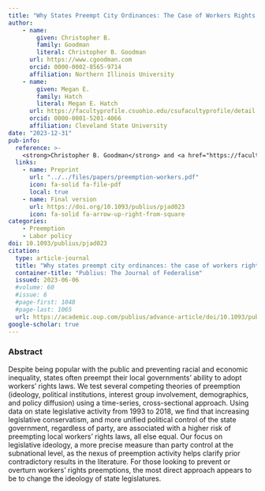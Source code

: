 ```yaml
---
title: "Why States Preempt City Ordinances: The Case of Workers Rights Laws"
author: 
    - name: 
        given: Christopher B.
        family: Goodman
        literal: Christopher B. Goodman
      url: https://www.cgoodman.com
      orcid: 0000-0002-8565-9714
      affiliation: Northern Illinois University
    - name: 
        given: Megan E.
        family: Hatch
        literal: Megan E. Hatch
      url: https://facultyprofile.csuohio.edu/csufacultyprofile/detail.cfm?FacultyID=m_e_hatch
      orcid: 0000-0001-5201-4066
      affiliation: Cleveland State University
date: "2023-12-31"
pub-info:
  reference: >-
    <strong>Christopher B. Goodman</strong> and <a href="https://facultyprofile.csuohio.edu/csufacultyprofile/detail.cfm?FacultyID=m_e_hatch">Megan E. Hatch</a>. (<em>Forthcoming</em>) “Why States Preempt City Ordinances: The Case of Workers’ Rights Laws” <em>Publius: The Journal of Federalism</em>, doi: <a href="https://doi.org/10.1093/publius/pjad023" target="_blank" rel="noopener noreferrer"><code>10.1093/publius/pjad023</code></a>
  links:
    - name: Preprint
      url: "../../files/papers/preemption-workers.pdf"
      icon: fa-solid fa-file-pdf
      local: true
    - name: Final version
      url: https://doi.org/10.1093/publius/pjad023
      icon: fa-solid fa-arrow-up-right-from-square
categories:
    - Preemption
    - Labor policy
doi: 10.1093/publius/pjad023
citation:
  type: article-journal
  title: "Why states preempt city ordinances: the case of workers rights laws"
  container-title: "Publius: The Journal of Federalism"
  issued: 2023-06-06
  #volume: 60
  #issue: 6
  #page-first: 1048
  #page-last: 1065
  url: https://academic.oup.com/publius/advance-article/doi/10.1093/publius/pjad023/7191231
google-scholar: true
---
```


### Abstract
Despite being popular with the public and preventing racial and economic inequality, states often preempt their local governments’ ability to adopt workers’ rights laws. We test several competing theories of preemption (ideology, political institutions, interest group involvement, demographics, and policy diffusion) using a time-series, cross-sectional approach. Using data on state legislative activity from 1993 to 2018, we find that increasing legislative conservatism, and more unified political control of the state government, regardless of party, are associated with a higher risk of preempting local workers’ rights laws, all else equal. Our focus on legislative ideology, a more precise measure than party control at the subnational level, as the nexus of preemption activity helps clarify prior contradictory results in the literature. For those looking to prevent or overturn workers’ rights preemptions, the most direct approach appears to be to change the ideology of state legislatures. 
